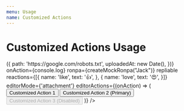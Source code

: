 ```yaml
---
menu: Usage
name: Customized Actions
---
```



# Customized Actions Usage

<Playground>
  <RonpaComments 
    contentStyle={{
      fontStyle: 'italic',
    }}
    contentLimit={100}
    username="Jack"
    uploadFile={() => ({
      path: 'https://google.com/robots.txt',
      uploadedAt: new Date(),
    })}
    onAction={console.log}
    ronpa={createMockRonpa("Jack")}
    repliable
    reactions={[{
      name: 'like',
      text: '👍',
    }, {
      name: 'love',
      text: '😍',
    }]}
    editorMode={'attachment'}
    editorActions={(onAction) => (
      <Button.Group style={{marginTop: '5px'}}>
        <Button onClick={onAction}>Customized Action 1</Button>
        <Button onClick={onAction} type="primary">Customized Action 2 (Primary)</Button>
        <Button onClick={onAction} disabled>Customized Action 3 (Disabled)</Button>
      </Button.Group>
    )}
  />
</Playground>
